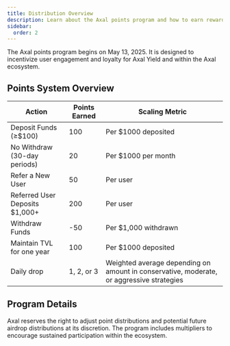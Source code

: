 ```yaml
---
title: Distribution Overview
description: Learn about the Axal points program and how to earn rewards.
sidebar:
  order: 2
---
```


The Axal points program begins on May 13, 2025. It is designed to incentivize user engagement and loyalty for Axal Yield and within the Axal ecosystem.


## Points System Overview

| Action | Points Earned | Scaling Metric |
|--------|---------------|----------------|
| Deposit Funds (≥$100) | 100 | Per $1000 deposited |
| No Withdraw (30-day periods) | 20 | Per $1000 per month |
| Refer a New User | 50 | Per user |
| Referred User Deposits $1,000+ | 200 | Per user |
| Withdraw Funds | -50 | Per $1,000 withdrawn |
| Maintain TVL for one year | 100 | Per $1000 deposited |
| Daily drop | 1, 2, or 3 | Weighted average depending on amount in conservative, moderate, or aggressive strategies |

## Program Details

Axal reserves the right to adjust point distributions and potential future airdrop distributions at its discretion. The program includes multipliers to encourage sustained participation within the ecosystem.